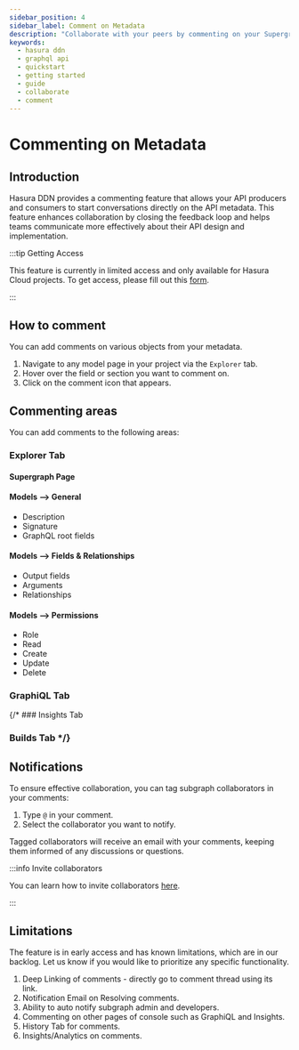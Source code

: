 ```yaml
---
sidebar_position: 4
sidebar_label: Comment on Metadata
description: "Collaborate with your peers by commenting on your Supergraph Metadata"
keywords:
  - hasura ddn
  - graphql api
  - quickstart
  - getting started
  - guide
  - collaborate
  - comment
---
```



# Commenting on Metadata

## Introduction

Hasura DDN provides a commenting feature that allows your API producers and consumers to start conversations directly on
the API metadata. This feature enhances collaboration by closing the feedback loop and helps teams communicate more
effectively about their API design and implementation.

:::tip Getting Access

This feature is currently in limited access and only available for Hasura Cloud projects. To get access, please fill out
this [form](https://forms.gle/tudE2jzD7get5iJF7).

:::

## How to comment

You can add comments on various objects from your metadata.

1. Navigate to any model page in your project via the `Explorer` tab.
2. Hover over the field or section you want to comment on.
3. Click on the comment icon that appears.

<Thumbnail src="/img/get-started/console_comment-create.png" alt="Hover over fields to add comments" width="1000" />

## Commenting areas

You can add comments to the following areas:

### Explorer Tab 

#### Supergraph Page

<Thumbnail src="/img/get-started/comments_supergraph.png" alt="Hover over fields to add comments" width="1000" /> 

#### Models --> General

- Description
- Signature
- GraphQL root fields

<Thumbnail src="/img/get-started/console_comment-general.png" alt="Comments on General" width="1000" />

#### Models --> Fields & Relationships

- Output fields
- Arguments
- Relationships

<Thumbnail
  src="/img/get-started/console_comment-fields-and-relationships.png"
  alt="Comments on Fields and Relationships"
  width="1000"
/>

#### Models --> Permissions

- Role
- Read
- Create
- Update
- Delete

<Thumbnail src="/img/get-started/console_comment-permissions.png" alt="Comments on Permissions" width="1000" />

### GraphiQL Tab

<Thumbnail src="/img/get-started/comments_graphql.png" alt="Alt text" />

{/* ### Insights Tab

### Builds Tab */}


## Notifications

To ensure effective collaboration, you can tag subgraph collaborators in your comments:

1. Type `@` in your comment.
2. Select the collaborator you want to notify.

Tagged collaborators will receive an email with your comments, keeping them informed of any discussions or questions.

:::info Invite collaborators

You can learn how to invite collaborators [here](/getting-started/collaborate/invite.mdx).

:::

## Limitations

The feature is in early access and has known limitations, which are in our backlog. Let us know if you would like to
prioritize any specific functionality.

1. Deep Linking of comments - directly go to comment thread using its link.
2. Notification Email on Resolving comments.
3. Ability to auto notify subgraph admin and developers.
4. Commenting on other pages of console such as GraphiQL and Insights.
5. History Tab for comments.
6. Insights/Analytics on comments.
